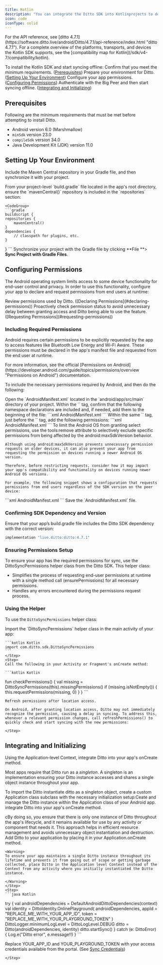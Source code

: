 ```yaml
---
title: Kotlin
description: "You can integrate the Ditto SDK into Kotlinprojects to develop native apps for the Android platform."
icon: code
iconType: solid
---
```


<Info>
For the API reference, see [ditto 4.7.1](https://software.ditto.live/android/Ditto/4.7.1/api-reference/index.html "ditto 4.7.1").

</Info>

<Info>
For a complete overview of the platforms, transports, and devices the Kotlin SDK supports, see the [compatibility map for Kotlin](/sdk/v4-7/compatibility/kotlin).
</Info>


To install the Kotlin SDK and start syncing offline:
<Steps>
    <Step>
        Confirm that you meet the minimum requirements. ([Prerequisites](#prerequisites)﻿)
    </Step>
    <Step>
        Prepare your environment for Ditto. ([Setting Up Your Environment](#setting-up-your-environment)﻿)
    </Step>
    <Step>
        Configure your app permissions. ([Configuring Permissions](#configuring-permissions)﻿)
    </Step>
    <Step>
        Authenticate with the Big Peer and then start syncing offline. ([Integrating and Initializing](#integrating-and-initializing)﻿)
    </Step>
</Steps>


## Prerequisites

Following are the minimum requirements that must be met before attempting to install Ditto.

- Android version 6.0 (Marshmallow)
- `minSdk` version 23.0
- `compileSdk` version 34.0
- Java Development Kit (JDK) version 11.0

## Setting Up Your Environment

Include the Maven Central repository in your Gradle file, and then synchronize it with your project.

<Steps>
    <Step>
    From your project-level `build.gradle` file located in the app's root directory, ensure the `mavenCentral()` repository is included in the `repositories` section:

    <CodeGroup>
    ```gradle
    buildscript {
    repositories {
        mavenCentral()
    }
    dependencies {
        // classpath for plugins, etc.
    }
}
    ```
    </CodeGroup>
    </Step>
    <Step>
    Synchronize your project with the Gradle file by clicking **File **> **Sync Project with Gradle Files**.
    </Step>
</Steps>


## Configuring Permissions

The Android operating system limits access to some device functionality for end-user control and privacy. In order to use this functionality, configure your app to declare and request permissions from end users at runtime:

<Steps>
<Step>
Review permissions used by Ditto. ([Declaring Permissions](#declaring-permissions)﻿)
</Step>
<Step>
Proactively check permission status to avoid unnecessary delay between granting access and Ditto being able to use the feature. ([Requesting Permissions](#requesting-permissions)﻿)
</Step>
</Steps>

### Including Required Permissions
Android requires certain permissions to be explicitly requested by the app to access features like Bluetooth Low Energy and Wi-Fi Aware. These permissions must be declared in the app's manifest file and requested from the end user at runtime.

<Info>
For more information, see the official [Permissions on Android](https://developer.android.com/guide/topics/permissions/overview "Permissions on Android") documentation.
</Info>

To include the necessary permissions required by Android, and then do the following:

<Steps>
    <Step>
    Open the `AndroidManifest.xml` located in the `android/app/src/main` directory of your project.
    </Step>
    <Step>
    Within the `<manifest>` tag, confirm that the following namespace declarations are included and, if needed, add them to the beginning of the file:
<CodeGroup>
```xml AndroidManifest.xml
<manifest xmlns:tools="http://schemas.android.com/tools" xmlns:android="http://schemas.android.com/apk/res/android">
```
</CodeGroup>
    </Step>
    <Step>
    Within the same `<manifest>` tag, just before the `<application>` tag, add the following permissions:
<CodeGroup>
```xml AndroidManifest.xml
<uses-permission android:name="android.permission.BLUETOOTH" android:maxSdkVersion="30" />
<uses-permission android:name="android.permission.BLUETOOTH_ADMIN" android:maxSdkVersion="30" />
<uses-permission android:name="android.permission.BLUETOOTH_ADVERTISE" tools:targetApi="s" />
<uses-permission android:name="android.permission.BLUETOOTH_CONNECT" tools:targetApi="s" />
<uses-permission android:name="android.permission.BLUETOOTH_SCAN" android:usesPermissionFlags="neverForLocation" tools:targetApi="s" />
<uses-permission android:name="android.permission.ACCESS_FINE_LOCATION" android:maxSdkVersion="32" />
<uses-permission android:name="android.permission.ACCESS_COARSE_LOCATION" android:maxSdkVersion="30" />
<uses-permission android:name="android.permission.INTERNET" />
<uses-permission android:name="android.permission.ACCESS_WIFI_STATE" />
<uses-permission android:name="android.permission.ACCESS_NETWORK_STATE" />
<uses-permission android:name="android.permission.CHANGE_NETWORK_STATE" />
<uses-permission android:name="android.permission.CHANGE_WIFI_MULTICAST_STATE" />
<uses-permission android:name="android.permission.CHANGE_WIFI_STATE" />
<uses-permission android:name="android.permission.NEARBY_WIFI_DEVICES" android:usesPermissionFlags="neverForLocation" tools:targetApi="tiramisu" />
```
</CodeGroup>
    </Step>
    <Step>
    To limit the Android OS from granting select permissions, use the tools:remove attribute to selectively exclude specific permissions from being affected by the android:maxSdkVersion behavior.

    Although using android:maxSdkVersion prevents unnecessary permission requests on older devices, it can also prevent your app from requesting the permission on devices running a newer Android OS version.

    Therefore, before restricting requests, consider how it may impact your app's compatibility and functionality on devices running newer Android OS versions.

    For example, the following snippet shows a configuration that requests permissions from end users regardless of the SDK version on the peer device:

<CodeGroup>
```xml AndroidManifest.xml
<uses-permission android:name="android.permission.ACCESS_FINE_LOCATION" tools:remove="android:maxSdkVersion" />
<uses-permission android:name="android.permission.ACCESS_COARSE_LOCATION" tools:remove="android:maxSdkVersion" />
```
</CodeGroup>
    </Step>
    <Step>
    Save the `AndroidManifest.xml` file.
    </Step>
</Steps>

### Confirming SDK Dependency and Version

Ensure that your app’s build.gradle file includes the Ditto SDK dependency with the correct version:

```kotlin Kotlin
implementation "live.ditto:ditto:4.7.1"
```
### Ensuring Permissions Setup

To ensure your app has the required permissions for sync, use the DittoSyncPermissions helper class from the Ditto SDK. This helper class:

- Simplifies the process of requesting end-user permissions at runtime with a single method call (ensurePermissions) for all necessary permissions.
- Handles any errors encountered during the permissions request process.

### Using the Helper

To use the `DittoSyncPermissions` helper class:

<Steps>
    <Step>
    Import the `DittoSyncPermissions` helper class in the main activity of your app:

    ```kotlin Kotlin
    import com.ditto.sdk.DittoSyncPermissions
    ```
    </Step>
    <Step>
    Call the following in your Activity or Fragment's onCreate method:

    ```kotlin Kotlin
fun checkPermissions() {
    val missing = DittoSyncPermissions(this).missingPermissions()
    if (missing.isNotEmpty()) {
        this.requestPermissions(missing, 0)
    }
}
    ```
    </Step>
    <Step>

    Refresh permissions after location access.

    On Android, after granting location access, Ditto may not immediately recognize the permission, causing a delay in syncing. To address this, whenever a relevant permission changes, call refreshPermissions() to quickly check and start syncing with the new permissions:

    </Step>
</Steps>

## Integrating and Initializing

Using the Application-level Context, integrate Ditto into your app's onCreate method. 

Most apps require that Ditto run as a *singleton*. A singleton is an implementation ensuring your Ditto instance accesses and shares a single object instance throughout your app.

To import the Ditto instantiate ditto as a singleton object, create a custom Application class subclass with the necessary initialization setup:Ceate and manage the Ditto instance within the Application class of your Android app. integrate Ditto into your app's onCreate method. 

<Info>
cBy doing so, you ensure that there is only one instance of Ditto throughout the app's lifecycle, and it remains available for use by any activity or component that needs it. This approach helps in efficient resource management and avoids unnecessary object instantiation and destruction.
</Info>

<Steps>
    <Step>
    Add Ditto to your application by placing it in your Application.onCreate method.

    <Warning>
    To ensure your app maintains a single Ditto instance throughout its lifetime and prevents it from going out of scope or getting garbage collected, place Ditto in the Application level Context instead of the Context from any activity where you initially instantiated the Ditto instance.

    </Warning>
    </Step>
    <Step>
    ```java Kotlin
try {
    val androidDependencies = DefaultAndroidDittoDependencies(context)
    val identity = DittoIdentity.OnlinePlayground(
        androidDependencies,
        appId = "REPLACE_ME_WITH_YOUR_APP_ID",
        token = "REPLACE_ME_WITH_YOUR_PLAYGROUND_TOKEN"
    )
    DittoLogger.minimumLogLevel = DittoLogLevel.DEBUG
    ditto = Ditto(androidDependencies, identity)
    ditto.startSync()
} catch (e: DittoError) {
    Log.e("Ditto error", e.message!!)
}
    ```
    </Step>
    <Step>

Replace YOUR\_APP\_ID and YOUR\_PLAYGROUND\_TOKEN with your access credentials available from the portal. (See [Sync Credentials](/sdk/v4-7/getting-started/sync-credentials))

    </Step>

</Steps>




